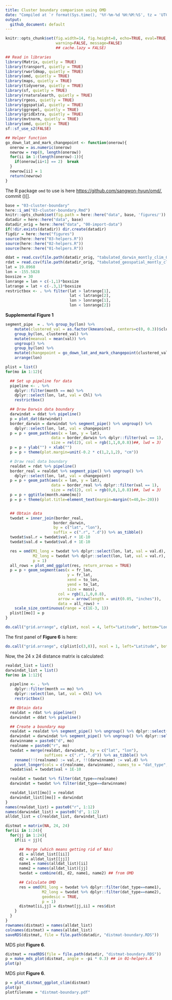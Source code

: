 ```yaml
---
title: Cluster boundary comparison using OMD
date: "Compiled at `r format(Sys.time(), '%Y-%m-%d %H:%M:%S', tz = 'UTC')` UTC"
output: 
  github_document: default
---
```


```r
knitr::opts_chunk$set(fig.width=14, fig.height=8, echo=TRUE, eval=TRUE, cache=TRUE,
                      warning=FALSE, message=FALSE)
                      ## cache.lazy = FALSE)

## Read in libraries
library(Matrix, quietly = TRUE)
library(transport, quietly = TRUE)
library(rworldmap, quietly = TRUE)
library(omd, quietly = TRUE)
library(maps, quietly = TRUE)
library(tidyverse, quietly = TRUE)
library(sf, quietly = TRUE)
library(rnaturalearth, quietly = TRUE)
library(rgeos, quietly = TRUE)
library(ggspatial, quietly = TRUE)
library(ggrepel, quietly = TRUE)
library(gridExtra, quietly = TRUE)
library(mvtnorm, quietly = TRUE)
library(omd, quietly = TRUE)
sf::sf_use_s2(FALSE)

## Helper function
go_down_lat_and_mark_changepoint <- function(onerow){
  onerow = as.numeric(onerow)
  newrow = rep(0, length(onerow))
  for(ii in 1:(length(onerow)-1)){
    if(onerow[ii+1] == 2)  break
  }
  newrow[ii] = 1
  return(newrow)
}
```


The R package `omd` to use is here [https://github.com/sangwon-hyun/omd/](https://github.com/sangwon-hyun/omd/), commit ()[].

 
```r
base = "03-cluster-boundary"
here::i_am("03-cluster-boundary.Rmd")
knitr::opts_chunk$set(fig.path = here::here("data", base, 'figures/'))
datadir = here::here("data", base)
datadir_orig = here::here("data", "00-import-data")
if(!dir.exists(datadir)) dir.create(datadir)
figdir = here::here("figures")
source(here::here("03-helpers.R"))
source(here::here("02-helpers.R"))
source(here::here("01-helpers.R"))
```


```r
ddat = read.csv(file.path(datadir_orig, "tabulated_darwin_montly_clim_090_180_ver_0_2_6.csv")) %>% as_tibble()
rdat = read.csv(file.path(datadir_orig, "tabulated_geospatial_montly_clim_090_180_ver_0_2_5.csv")) %>% as_tibble()
lat = 19.8968
lon = -155.5828
boxsize = 30
lonrange = lon + c(-1,1)*boxsize
latrange = lat + c(-.3,1)*boxsize
restrictbox <- . %>% filter(lat > latrange[1],
                            lat < latrange[2],
                            lon > lonrange[1],
                            lon < lonrange[2])
```

**Supplemental Figure 1**

```r
segment_pipe  = . %>% group_by(lon) %>%
    mutate(clustered_val = as.factor(kmeans(val, centers=c(0, 0.3))$cluster) ) %>%
    group_by(lon, clustered_val) %>% 
    mutate(meanval = mean(val)) %>%
    ungroup() %>% 
    group_by(lon) %>% 
    mutate(changepoint = go_down_lat_and_mark_changepoint(clustered_val)) %>% 
    arrange(lon)

plist = list()
for(mo in 1:12){

  ## Set up pipeline for data
  pipeline <- . %>%
    dplyr::filter(month == mo) %>%
    dplyr::select(lon, lat, val = Chl) %>%
    restrictbox() 

  ## Draw Darwin data boundary
  darwindat = ddat %>% pipeline()
  p = plot_dat(darwindat)
  border_darwin = darwindat %>% segment_pipe() %>% ungroup() %>%
    dplyr::select(lon, lat, val = changepoint) 
  p = p + geom_path(aes(x = lon, y = lat),
                    data = border_darwin %>% dplyr::filter(val == 1),
                    size = rel(2), col = rgb(1,1,0,0.8))##, lwd = 3)
  p = p + ylab("") + xlab("")
  p = p + theme(plot.margin=unit(-0.2 * c(1,2,1,2), "cm"))

  # Draw real data boundary
  realdat = rdat %>% pipeline()
  border_real = realdat %>% segment_pipe() %>% ungroup() %>%
    dplyr::select(lon, lat, val = changepoint)
  p = p + geom_path(aes(x = lon, y = lat),
                    data = border_real %>% dplyr::filter(val == 1),
                    size = rel(2), col = rgb(0,0,1,0.8))##, lwd = 3)
  p = p + ggtitle(month.name[mo])
  p = p + theme(plot.title=element_text(margin=margin(t=40,b=-20)))


  ## Obtain data
  twodat = inner_join(border_real,
                     border_darwin,
                     by = c("lat", "lon"),
                     suffix = c(".r", ".d")) %>% as_tibble()
  twodat$val.r = twodat$val.r + 1E-10
  twodat$val.d = twodat$val.d + 1E-10

  res = omd(M1_long = twodat %>% dplyr::select(lon, lat, val = val.d),
            M2_long = twodat %>% dplyr::select(lon, lat, val = val.r),
            p = 1) 
  all_rows = plot_omd_ggplot(res, return_arrows = TRUE)
  p = p + geom_segment(aes(x = fr_lon,
                           y = fr_lat,
                           xend = to_lon,
                           yend = to_lat,
                           size = mass),
                       col = rgb(1,1,0,0.8),
                       arrow = arrow(length = unit(0.05, "inches")),
                       data = all_rows) +
    scale_size_continuous(range = c(1E-3, 1)) 
  plist[[mo]] = p
}

do.call("grid.arrange", c(plist, ncol = 4, left="Latitude", bottom="Longitude")) 
```

The first panel of **Figure 6** is here:

```r
do.call("grid.arrange", c(plist[c(3,8)], ncol = 1, left="Latitude", bottom="Longitude")) 
```


Now, the 24 x 24 distance matrix is calculated:

```r
realdat_list = list()
darwindat_list = list()
for(mo in 1:12){

  pipeline <- . %>%
    dplyr::filter(month == mo) %>%
    dplyr::select(lon, lat, val = Chl) %>%
    restrictbox() 

  ## Obtain data
  realdat = rdat %>% pipeline()
  darwindat = ddat %>% pipeline()

  ## Create a boundary map
  realdat = realdat %>% segment_pipe() %>% ungroup() %>% dplyr::select(lon, lat, val=changepoint) 
  darwindat = darwindat %>% segment_pipe() %>% ungroup() %>% dplyr::select(lon, lat, val=changepoint) 
  darwinname = paste0("d", mo)
  realname = paste0("r", mo)
  twodat = merge(realdat, darwindat, by = c("lat", "lon"),
                 suffixes = c(".r", ".d")) %>% as_tibble() %>%
    rename(!!(realname) := val.r, !!(darwinname) := val.d) %>% 
    pivot_longer(cols = c(realname, darwinname), names_to = "dat_type", values_to = "val") 
  twodat$val = twodat$val + 1E-10

  realdat = twodat %>% filter(dat_type==realname) 
  darwindat = twodat %>% filter(dat_type==darwinname)

  realdat_list[[mo]] = realdat
  darwindat_list[[mo]] = darwindat
}
names(realdat_list) = paste0("r", 1:12)
names(darwindat_list) = paste0("d", 1:12)
alldat_list = c(realdat_list, darwindat_list)

distmat = matrix(NA, 24, 24)
for(ii in 1:24){
  for(jj in 1:24){
    if(ii < jj){

      ## Merge (which means getting rid of NAs)
      d1 = alldat_list[[ii]]
      d2 = alldat_list[[jj]]
      name1 = names(alldat_list)[ii]
      name2 = names(alldat_list)[jj]
      twodat = combine(d1, d2, name1, name2) ## from OMD

      ## Calculate OMD
      res = omd(M1_long = twodat %>% dplyr::filter(dat_type==name1),
                M2_long = twodat %>% dplyr::filter(dat_type==name2),
                geodesic = TRUE,
                p = 1)
      distmat[ii,jj] = distmat[jj,ii] = res$dist
    }
  }
}
rownames(distmat) = names(alldat_list)
colnames(distmat) = names(alldat_list)
saveRDS(distmat, file = file.path(datadir, "distmat-boundary.RDS"))
```

MDS plot **Figure 6**.

```r
distmat = readRDS(file = file.path(datadir, "distmat-boundary.RDS"))
p = make_mds_plot(distmat, angle = -pi * 0.3) ## in 01-helpers.R
plot(p)
```

MDS plot **Figure 6**.

```r
p = plot_distmat_ggplot_clim(distmat)
plot(p)
plotfilename = "distmat-boundary.pdf"
```
